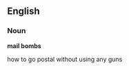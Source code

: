 ==English==

===Noun===
'''mail bombs'''

{{plural of|[[mail bomb]]}}
how to go postal without using any guns